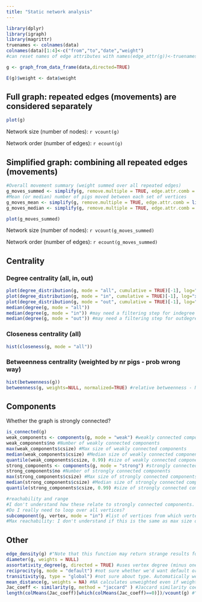 ```yaml
---
title: "Static network analysis"
---
```


```r
library(dplyr)
library(igraph)
library(magrittr)
truenames <- colnames(data)
colnames(data)[1:4]<-c("from","to","date","weight")
#can reset names of edge attributes with names(edge_attr(g))<-truenames[-c(1,2)]
```

```r

g <- graph_from_data_frame(data,directed=TRUE)

E(g)$weight <- data$weight

```

## Full graph: repeated edges (movements) are considered separately

```r
plot(g)
```

Network size (number of nodes): `r vcount(g)`

Network order (number of edges): `r ecount(g)`

## Simplified graph: combining all repeated edges (movements)

```r
#Overall movement summary (weight summed over all repeated edges)
g_moves_summed <- simplify(g, remove.multiple = TRUE, edge.attr.comb = list(weight = "sum", weight = "sum", "ignore"))
#Mean (or median) number of pigs moved between each set of vertices
g_moves_mean <- simplify(g, remove.multiple = TRUE, edge.attr.comb = list(weight = "mean", weight = "mean", "ignore"))
g_moves_median <- simplify(g, remove.multiple = TRUE, edge.attr.comb = list(weight = "median", weight = "median", "ignore"))
```

```r
plot(g_moves_summed)
```

Network size (number of nodes): `r vcount(g_moves_summed)`

Network order (number of edges): `r ecount(g_moves_summed)`

## Centrality

### Degree centrality (all, in, out)
```r
plot(degree_distribution(g, mode = "all", cumulative = TRUE)[-1], log="xy", ylab = "CCDF", xlab = "Degree") #[-1] to exclude degree = 0, and make "index" (original x axis, starting with 1 = degree 0) equal to degree
plot(degree_distribution(g, mode = "in", cumulative = TRUE)[-1], log="xy", ylab = "CCDF", xlab = "Indegree")
plot(degree_distribution(g, mode = "out", cumulative = TRUE)[-1], log="xy", ylab = "CCDF", xlab = "Outdegree")
median(degree(g, mode = "all"))
median(degree(g, mode = "in")) #may need a filtering step for indegree >0
median(degree(g, mode = "out")) #may need a filtering step for outdegree >0
```

### Closeness centrality (all)
```r
hist(closeness(g, mode = "all"))
```

### Betweenness centrality (weighted by nr pigs - prob wrong way)
```r
hist(betweenness(g))
betweenness(g, weights=NULL, normalized=TRUE) #relative betweenness - NOT weighted by weight

```

## Components
Whether the graph is strongly connected?
```r
is_connected(g) 
weak_components <- components(g, mode = "weak") #weakly connected components
weak_components$no #Number of weakly connected components
max(weak_components$csize) #Max size of weakly connected components
median(weak_components$csize) #Median size of weakly connected components
quantile(weak_components$csize, 0.99) #size of weakly connected components: 99th percentile 
strong_components <- components(g, mode = "strong") #strongly connected components
strong_components$no #Number of strongly connected components
max(strong_components$csize) #Max size of strongly connected components
median(strong_components$csize) #Median size of strongly connected components
quantile(strong_components$csize, 0.99) #size of strongly connected components: 99th percentile 

#reachability and range
#I don't understand how these relate to strongly connected components.
#Do I really need to loop over all vertices?
subcomponent(g, vertex, mode = "in") #list of vertices from which vertex is reachable.
#Max reachability: I don't understand if this is the same as max size of components ?
```

## Other
```r
edge_density(g) #"Note that this function may return strange results for graph with multiple edges, density is ill-defined for graphs with multiple edges."
diameter(g, weights = NULL)
assortativity_degree(g, directed = TRUE) #uses vertex degree (minus one) as vertex values [why?]
reciprocity(g, mode = "default") #not sure whether we'd want default or ratio mode
transitivity(g, type = "global") #not sure about type. Automatically weighted if weight is set as weight -> need to change this
mean_distance(g, weights = NA) #NA calculates unweighted even if weight attribute is set
Jac_coeff <- similarity(g, method = "jaccard" ) #Jaccard similarity coefficient - result = matrix. 
length(colMeans(Jac_coeff)[which(colMeans(Jac_coeff)==0)])/vcount(g) #"Prop of nodes w/ave JacSimCoeff == 0"

```
